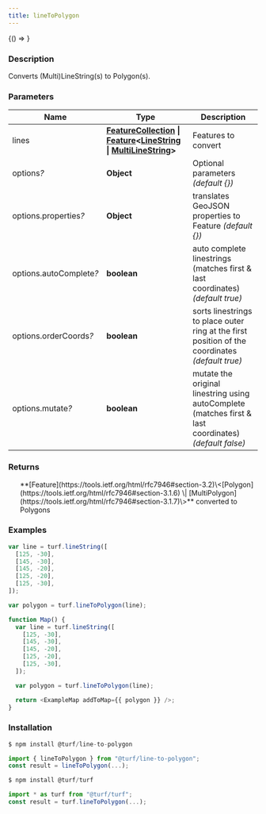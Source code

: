 ```yaml
---
title: lineToPolygon
---
```



<!-- Expose turf as global var for experimenting in the browser console -->

<BrowserOnly>{() => <WindowTurfGlobal turf={turf} />}</BrowserOnly>

### Description

Converts (Multi)LineString(s) to Polygon(s).

### Parameters

| Name                         | Type                                                                                                                                                                                                                                                                              | Description                                                                                            |
| ---------------------------- | --------------------------------------------------------------------------------------------------------------------------------------------------------------------------------------------------------------------------------------------------------------------------------- | ------------------------------------------------------------------------------------------------------ |
| lines                        | **[FeatureCollection](https://tools.ietf.org/html/rfc7946#section-3.3) \| [Feature](https://tools.ietf.org/html/rfc7946#section-3.2)\<[LineString](https://tools.ietf.org/html/rfc7946#section-3.1.4) \| [MultiLineString](https://tools.ietf.org/html/rfc7946#section-3.1.5)\>** | Features to convert                                                                                    |
| options<i>?</i>              | **Object**                                                                                                                                                                                                                                                                        | Optional parameters _(default \{\})_                                                                   |
| options.properties<i>?</i>   | **Object**                                                                                                                                                                                                                                                                        | translates GeoJSON properties to Feature _(default \{\})_                                              |
| options.autoComplete<i>?</i> | **boolean**                                                                                                                                                                                                                                                                       | auto complete linestrings (matches first & last coordinates) _(default true)_                          |
| options.orderCoords<i>?</i>  | **boolean**                                                                                                                                                                                                                                                                       | sorts linestrings to place outer ring at the first position of the coordinates _(default true)_        |
| options.mutate<i>?</i>       | **boolean**                                                                                                                                                                                                                                                                       | mutate the original linestring using autoComplete (matches first & last coordinates) _(default false)_ |

### Returns

<ul>
  **[Feature](https://tools.ietf.org/html/rfc7946#section-3.2)\<[Polygon](https://tools.ietf.org/html/rfc7946#section-3.1.6) \| [MultiPolygon](https://tools.ietf.org/html/rfc7946#section-3.1.7)\>** converted to Polygons

</ul>

### Examples

```javascript
var line = turf.lineString([
  [125, -30],
  [145, -30],
  [145, -20],
  [125, -20],
  [125, -30],
]);

var polygon = turf.lineToPolygon(line);
```

```javascript live
function Map() {
  var line = turf.lineString([
    [125, -30],
    [145, -30],
    [145, -20],
    [125, -20],
    [125, -30],
  ]);

  var polygon = turf.lineToPolygon(line);

  return <ExampleMap addToMap={{ polygon }} />;
}
```

### Installation

```javascript
$ npm install @turf/line-to-polygon

import { lineToPolygon } from "@turf/line-to-polygon";
const result = lineToPolygon(...);
```

```javascript
$ npm install @turf/turf

import * as turf from "@turf/turf";
const result = turf.lineToPolygon(...);
```
